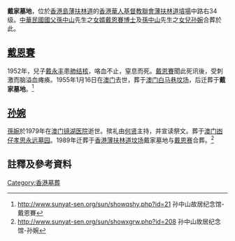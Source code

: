 '''戴家墓地'''，位於[[香港島|香港島]][[薄扶林道|薄扶林道]]的[[香港華人基督教聯會薄扶林道墳場|香港華人基督教聯會薄扶林道墳場]]中路右34级。[[中華民國|中華民國]][[國父|國父]][[孫中山|孫中山]]先生之[[女婿|女婿]][[戴恩賽|戴恩賽]][[博士|博士]]及[[孫中山|孫中山]]先生之[[女兒|女兒]][[孙婉|孙婉]]合葬於此。
==[[戴恩賽|戴恩賽]]==
1952年，兒子[[戴永丰|戴永丰]]患[[肺结核|肺结核]]，咯血不止，窒息而死。[[戴恩賽|戴恩賽]]聞此死讯後，受刺激而脑溢血瘫痪。1955年1月16日在[[澳门|澳门]]去世，葬于[[澳门白马巷坟场|澳门白马巷坟场]]，后迁葬于'''戴家墓地'''。<ref>http://www.sunyat-sen.org/sun/showqshy.php?id=21{{Dead link|date=2018年7月 |bot=InternetArchiveBot |fix-attempted=no }} 孙中山故居纪念馆-戴恩賽</ref>
==[[孙婉|孙婉]]==
[[孫婉|孫婉]]於1979年在[[澳门|澳门]][[镜湖医院|镜湖医院]]逝世。殡礼由[[何贤|何贤]]主持，并宣读祭文。葬于[[澳门|澳门]][[凼仔|凼仔]][[孝思永远墓园|孝思永远墓园]]。1989年迁葬于[[香港|香港]][[薄扶林道坟场|薄扶林道坟场]]戴家墓地与[[戴恩赛|戴恩赛]]合葬。<ref>http://www.sunyat-sen.org/sun/showxgrw.php?id=208{{Dead link|date=2018年6月 |bot=InternetArchiveBot |fix-attempted=no }} 孙中山故居纪念馆-孙婉</ref>

==註釋及參考資料==
{{reflist}}

[[Category:香港墓葬|Category:香港墓葬]]